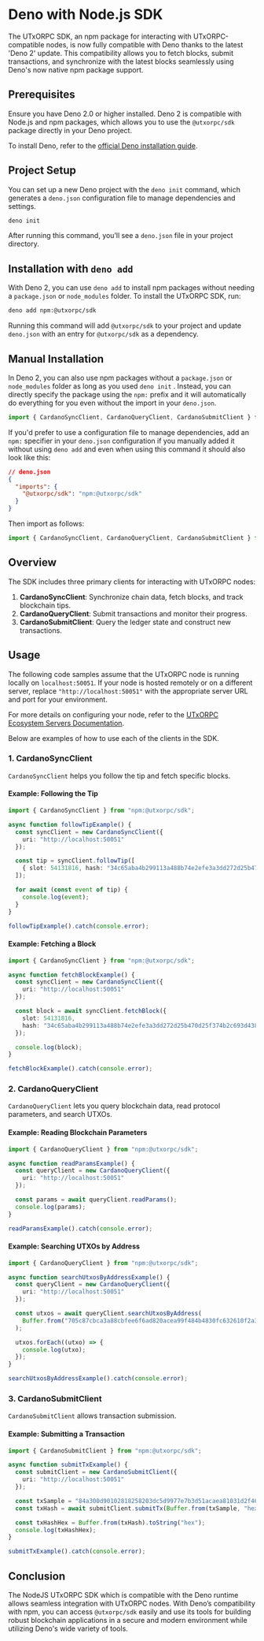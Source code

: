 # Deno with Node.js SDK

The UTxORPC SDK, an npm package for interacting with UTxORPC-compatible nodes, is now fully compatible with Deno thanks to the latest 'Deno 2' update. This compatibility allows you to fetch blocks, submit transactions, and synchronize with the latest blocks seamlessly using Deno's now native npm package support.

## Prerequisites

Ensure you have Deno 2.0 or higher installed. Deno 2 is compatible with Node.js and npm packages, which allows you to use the `@utxorpc/sdk` package directly in your Deno project.

To install Deno, refer to the [official Deno installation guide](https://deno.land/manual@v2.0.0/getting_started/installation).

## Project Setup

You can set up a new Deno project with the `deno init` command, which generates a `deno.json` configuration file to manage dependencies and settings.

```bash
deno init
```

After running this command, you’ll see a `deno.json` file in your project directory.

## Installation with `deno add`

With Deno 2, you can use `deno add` to install npm packages without needing a `package.json` or `node_modules` folder. To install the UTxORPC SDK, run:

```bash
deno add npm:@utxorpc/sdk
```

Running this command will add `@utxorpc/sdk` to your project and update `deno.json` with an entry for `@utxorpc/sdk` as a dependency.   

## Manual Installation

In Deno 2, you can also use npm packages without a `package.json` or `node_modules` folder as long as you used `deno init` . Instead, you can directly specify the package using the `npm:` prefix and it will automatically do everything for you even without the import in your `deno.json`.

```typescript
import { CardanoSyncClient, CardanoQueryClient, CardanoSubmitClient } from "npm:@utxorpc/sdk";
```

If you'd prefer to use a configuration file to manage dependencies, add an `npm:` specifier in your `deno.json` configuration if you manually added it without using `deno add` and even when using this command it should also look like this:

```json
// deno.json
{
  "imports": {
    "@utxorpc/sdk": "npm:@utxorpc/sdk"
  }
}
```

Then import as follows:

```typescript
import { CardanoSyncClient, CardanoQueryClient, CardanoSubmitClient } from "@utxorpc/sdk";
```

## Overview

The SDK includes three primary clients for interacting with UTxORPC nodes:

1. **CardanoSyncClient**: Synchronize chain data, fetch blocks, and track blockchain tips.
2. **CardanoQueryClient**: Submit transactions and monitor their progress.
3. **CardanoSubmitClient**: Query the ledger state and construct new transactions.

## Usage

The following code samples assume that the UTxORPC node is running locally on `localhost:50051`. If your node is hosted remotely or on a different server, replace `"http://localhost:50051"` with the appropriate server URL and port for your environment. 

For more details on configuring your node, refer to the [UTxORPC Ecosystem Servers Documentation](/servers).

Below are examples of how to use each of the clients in the SDK.

### 1. CardanoSyncClient

`CardanoSyncClient` helps you follow the tip and fetch specific blocks.

#### Example: Following the Tip

```typescript
import { CardanoSyncClient } from "npm:@utxorpc/sdk";

async function followTipExample() {
  const syncClient = new CardanoSyncClient({
    uri: "http://localhost:50051"
  });

  const tip = syncClient.followTip([
    { slot: 54131816, hash: "34c65aba4b299113a488b74e2efe3a3dd272d25b470d25f374b2c693d4386535" },
  ]);

  for await (const event of tip) {
    console.log(event);
  }
}

followTipExample().catch(console.error);
```

#### Example: Fetching a Block

```typescript
import { CardanoSyncClient } from "npm:@utxorpc/sdk";

async function fetchBlockExample() {
  const syncClient = new CardanoSyncClient({
    uri: "http://localhost:50051"
  });

  const block = await syncClient.fetchBlock({
    slot: 54131816,
    hash: "34c65aba4b299113a488b74e2efe3a3dd272d25b470d25f374b2c693d4386535",
  });

  console.log(block);
}

fetchBlockExample().catch(console.error);
```

### 2. CardanoQueryClient

`CardanoQueryClient` lets you query blockchain data, read protocol parameters, and search UTXOs.

#### Example: Reading Blockchain Parameters

```typescript
import { CardanoQueryClient } from "npm:@utxorpc/sdk";

async function readParamsExample() {
  const queryClient = new CardanoQueryClient({
    uri: "http://localhost:50051"
  });

  const params = await queryClient.readParams();
  console.log(params);
}

readParamsExample().catch(console.error);
```

#### Example: Searching UTXOs by Address

```typescript
import { CardanoQueryClient } from "npm:@utxorpc/sdk";

async function searchUtxosByAddressExample() {
  const queryClient = new CardanoQueryClient({
    uri: "http://localhost:50051"
  });

  const utxos = await queryClient.searchUtxosByAddress(
    Buffer.from("705c87cbca3a88cbfee6f6ad820acea99f484b4830fc632610f2a30146", "hex")
  );

  utxos.forEach((utxo) => {
    console.log(utxo);
  });
}

searchUtxosByAddressExample().catch(console.error);
```

### 3. CardanoSubmitClient

`CardanoSubmitClient` allows transaction submission.

#### Example: Submitting a Transaction

```typescript
import { CardanoSubmitClient } from "npm:@utxorpc/sdk";

async function submitTxExample() {
  const submitClient = new CardanoSubmitClient({
    uri: "http://localhost:50051"
  });

  const txSample = "84a300d90102818258203dc5d9977e7b3d51acaea81031d2f461404536b2828549b73876a5980295f81b00018282581d60916c769efc6e2a3339594818a1d0c3998c29e3a6303d8711de8567591a004c4b4082581d60916c769efc6e2a3339594818a1d0c3998c29e3a6303d8711de8567591b0000000253bcffb3021a0002990da100d9010281825820526fa19e3694cda4f3c0d2fb2d2bb8768925eccc49a89d5f12b1972644ac769858403d6d6599193b17e67827cd9f48aaf35ac762c6fb0c5402c52724f307b69ff96f3f7e6c3fb107670c28679c148bf510f479c01a34b9d95d0dbb7e4ff6f3cb560af5f6";
  const txHash = await submitClient.submitTx(Buffer.from(txSample, "hex"));

  const txHashHex = Buffer.from(txHash).toString("hex");
  console.log(txHashHex);
}

submitTxExample().catch(console.error);
```

## Conclusion

The NodeJS UTxORPC SDK which is compatible with the Deno runtime allows seamless integration with UTxORPC nodes. With Deno’s compatibility with npm, you can access `@utxorpc/sdk` easily and use its tools for building robust blockchain applications in a secure and modern environment while utilizing Deno's wide variety of tools.